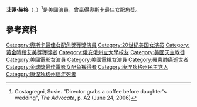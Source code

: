 {{infobox actor
|type=女演員
|image=Eileen Heckart.jpg
|birth_date={{birth date|1919|3|29}}
|birth_place=[[美國|美國]][[俄亥俄州|俄亥俄州]][[哥倫布_(俄亥俄州)|哥倫布]]
|death_date={{death date and age|2001|12|31|1919|3|29}}
|death_place=美國[[康涅狄格州|康涅狄格州]][[諾沃克_(康乃狄克州)|諾沃克]]
|academyawards='''[[奧斯卡最佳女配角獎|最佳女配角]]'''<br>1972年 《[[蝴蝶小姐|蝴蝶小姐]]》
|goldenglobeawards='''[[金球獎最佳電影女配角|最佳女配角]]'''<br>1956年 《The Bad Seed》
|emmyawards='''[[黃金時段艾美獎最佳喜劇類影集客串女演員|最佳喜劇類影集客串女演員]]'''<br>1994年 《Love & War》
}}
'''艾蓮·赫格'''（{{lang-en|Eileen Heckart}}，{{bd|1919年|3月29日|2001年|12月31日}}）<ref>Costagregni, Susie. "Director grabs a coffee before daughter's wedding", ''The Advocate'', p. A2 (June 24, 2006)</ref>是[[美國|美國]][[演員|演員]]，曾贏得[[奧斯卡最佳女配角獎|奧斯卡最佳女配角獎]]。

== 參考資料 ==
{{reflist}}

{{奧斯卡最佳女配角獎 (1961–1980)}}
{{金球獎最佳電影女配角}}
{{黃金時段艾美獎最佳喜劇類影集客串女演員}}

{{Authority control}}
{{DEFAULTSORT: Heckart, Eileen}}
[[Category:奧斯卡最佳女配角獎獲獎演員|Category:奧斯卡最佳女配角獎獲獎演員]]
[[Category:20世纪美国女演员|Category:20世纪美国女演员]]
[[Category:黃金時段艾美獎獲獎者|Category:黃金時段艾美獎獲獎者]]
[[Category:俄亥俄州立大學校友|Category:俄亥俄州立大學校友]]
[[Category:美國天主教徒|Category:美國天主教徒]]
[[Category:美國電影女演員|Category:美國電影女演員]]
[[Category:美國電視女演員|Category:美國電視女演員]]
[[Category:罹患肺癌逝世者|Category:罹患肺癌逝世者]]
[[Category:金球獎最佳電影女配角獲得者|Category:金球獎最佳電影女配角獲得者]]
[[Category:康涅狄格州民主党人|Category:康涅狄格州民主党人]]
[[Category:康涅狄格州癌症死者|Category:康涅狄格州癌症死者]]
